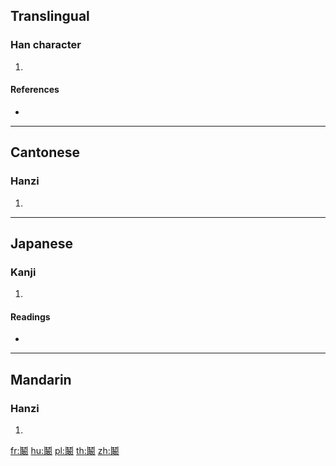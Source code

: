 {{character info/new}}
==Translingual==

===Han character===
{{Han char|rn=191|rad=鬥|as=12|sn=22|four=77148|canj=LNMJK}}

# {{defn|Han|sort=鬥12}}

====References====
* {{Han ref|kx=1458.020|dkj=45653|dj=1990.040|hdz=74516.120|uh=9B2B|ud=39723|bh=F7A6|bd=63398}}

----

==Cantonese==

===Hanzi===
{{yue-hanzi|jyut=haam2|y=haam2}}

# {{defn|lang=yue|sort=鬥12}}

----

==Japanese==

===Kanji===
{{ja-kanji|grade=|rs=鬥12}}

# {{defn|lang=ja|sort=鬥12}}

====Readings====
* {{ja-readings|on=[[かん]] (kan), [[けん]] (ken), [[ほえる]] (hoeru)|kun=[[ほえる]] (hoeru)}}

----

==Mandarin==

===Hanzi===
{{cmn-hanzi|pin=[[hǎn]] ([[han3]])|wg=han<sup>3</sup>}}

# {{defn|lang=cmn|sort=鬥12}}

[[fr:鬫]]
[[hu:鬫]]
[[pl:鬫]]
[[th:鬫]]
[[zh:鬫]]